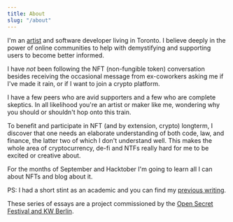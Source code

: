 ```yaml
---
title: About
slug: "/about"
---
```


I'm an [artist](https://jennifer-chan.com) and software developer living in Toronto. I believe deeply in the power of online communities to help with demystifying and supporting users to become better informed.

I have _not_ been following the NFT (non-fungible token) conversation besides receiving the occasional message from ex-coworkers asking me if I've made it rain, or if I want to join a crypto platform.

I have a few peers who are avid supporters and a few who are complete skeptics. 
In all likelihood you're an artist or maker like me, wondering why you should or shouldn't hop onto this train.

To benefit and participate in NFT (and by extension, crypto) longterm, I discover that one needs an elaborate understanding of both code, law, and finance, the latter two of which I don't understand well. This makes the whole area of cryptocurrency, de-fi and NTFs really hard for me to be excited or creative about.

For the months of September and Hacktober I'm going to learn all I can about NFTs and blog about it.

PS: I had a short stint as an academic and you can find my [previous writing](https://saic.academia.edu/JenniferChan).

These series of essays are a project commissioned by the [Open Secret Festival and KW Berlin](https://www.kw-berlin.de/en/open-secret/).
